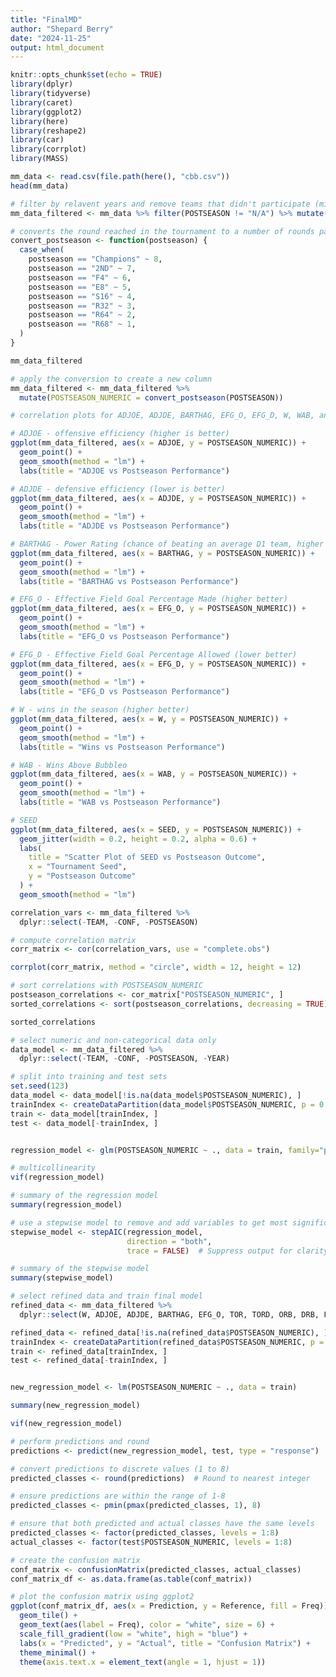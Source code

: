```yaml
---
title: "FinalMD"
author: "Shepard Berry"
date: "2024-11-25"
output: html_document
---
```


```r
knitr::opts_chunk$set(echo = TRUE)
library(dplyr)
library(tidyverse)
library(caret)
library(ggplot2)
library(here)
library(reshape2)
library(car)
library(corrplot)
library(MASS)
```


```r
mm_data <- read.csv(file.path(here(), "cbb.csv"))
head(mm_data)

# filter by relavent years and remove teams that didn't participate (might need to be higher)
mm_data_filtered <- mm_data %>% filter(POSTSEASON != "N/A") %>% mutate(across(SEED, as.numeric))

# converts the round reached in the tournament to a number of rounds passed
convert_postseason <- function(postseason) {
  case_when(
    postseason == "Champions" ~ 8,
    postseason == "2ND" ~ 7,         
    postseason == "F4" ~ 6,         
    postseason == "E8" ~ 5,  
    postseason == "S16" ~ 4,
    postseason == "R32" ~ 3,         
    postseason == "R64" ~ 2,
    postseason == "R68" ~ 1,
  )
}

mm_data_filtered

# apply the conversion to create a new column
mm_data_filtered <- mm_data_filtered %>%
  mutate(POSTSEASON_NUMERIC = convert_postseason(POSTSEASON))

```


```r
# correlation plots for ADJOE, ADJDE, BARTHAG, EFG_O, EFG_D, W, WAB, and Seed

# ADJOE - offensive efficiency (higher is better)
ggplot(mm_data_filtered, aes(x = ADJOE, y = POSTSEASON_NUMERIC)) +
  geom_point() +
  geom_smooth(method = "lm") +
  labs(title = "ADJOE vs Postseason Performance")

# ADJDE - defensive efficiency (lower is better)
ggplot(mm_data_filtered, aes(x = ADJDE, y = POSTSEASON_NUMERIC)) +
  geom_point() +
  geom_smooth(method = "lm") +
  labs(title = "ADJDE vs Postseason Performance")

# BARTHAG - Power Rating (chance of beating an average D1 team, higher is better)
ggplot(mm_data_filtered, aes(x = BARTHAG, y = POSTSEASON_NUMERIC)) +
  geom_point() +
  geom_smooth(method = "lm") +
  labs(title = "BARTHAG vs Postseason Performance")

# EFG_O - Effective Field Goal Percentage Made (higher better)
ggplot(mm_data_filtered, aes(x = EFG_O, y = POSTSEASON_NUMERIC)) +
  geom_point() +
  geom_smooth(method = "lm") +
  labs(title = "EFG_O vs Postseason Performance")

# EFG_D - Effective Field Goal Percentage Allowed (lower better)
ggplot(mm_data_filtered, aes(x = EFG_D, y = POSTSEASON_NUMERIC)) +
  geom_point() +
  geom_smooth(method = "lm") +
  labs(title = "EFG_D vs Postseason Performance")

# W - wins in the season (higher better)
ggplot(mm_data_filtered, aes(x = W, y = POSTSEASON_NUMERIC)) +
  geom_point() +
  geom_smooth(method = "lm") +
  labs(title = "Wins vs Postseason Performance")

# WAB - Wins Above Bubbleo
ggplot(mm_data_filtered, aes(x = WAB, y = POSTSEASON_NUMERIC)) +
  geom_point() +
  geom_smooth(method = "lm") +
  labs(title = "WAB vs Postseason Performance")

# SEED
ggplot(mm_data_filtered, aes(x = SEED, y = POSTSEASON_NUMERIC)) +
  geom_jitter(width = 0.2, height = 0.2, alpha = 0.6) +
  labs(
    title = "Scatter Plot of SEED vs Postseason Outcome",
    x = "Tournament Seed",
    y = "Postseason Outcome"
  ) +
  geom_smooth(method = "lm")
```
```r
correlation_vars <- mm_data_filtered %>%
  dplyr::select(-TEAM, -CONF, -POSTSEASON)

# compute correlation matrix
corr_matrix <- cor(correlation_vars, use = "complete.obs")

corrplot(corr_matrix, method = "circle", width = 12, height = 12)

# sort correlations with POSTSEASON_NUMERIC
postseason_correlations <- cor_matrix["POSTSEASON_NUMERIC", ]
sorted_correlations <- sort(postseason_correlations, decreasing = TRUE)

sorted_correlations
```

```r
# select numeric and non-categorical data only
data_model <- mm_data_filtered %>% 
  dplyr::select(-TEAM, -CONF, -POSTSEASON, -YEAR)

# split into training and test sets
set.seed(123)
data_model <- data_model[!is.na(data_model$POSTSEASON_NUMERIC), ]
trainIndex <- createDataPartition(data_model$POSTSEASON_NUMERIC, p = 0.8, list = FALSE)
train <- data_model[trainIndex, ]
test <- data_model[-trainIndex, ]


regression_model <- glm(POSTSEASON_NUMERIC ~ ., data = train, family="poisson")

# multicollinearity
vif(regression_model)

# summary of the regression model
summary(regression_model)

# use a stepwise model to remove and add variables to get most significant ones
stepwise_model <- stepAIC(regression_model, 
                          direction = "both", 
                          trace = FALSE)  # Suppress output for clarity

# summary of the stepwise model
summary(stepwise_model)

# select refined data and train final model
refined_data <- mm_data_filtered %>%
  dplyr::select(W, ADJOE, ADJDE, BARTHAG, EFG_O, TOR, TORD, ORB, DRB, FTR, X2P_D, X3P_D, WAB, POSTSEASON_NUMERIC)

refined_data <- refined_data[!is.na(refined_data$POSTSEASON_NUMERIC), ]
trainIndex <- createDataPartition(refined_data$POSTSEASON_NUMERIC, p = 0.8, list = FALSE)
train <- refined_data[trainIndex, ]
test <- refined_data[-trainIndex, ]


new_regression_model <- lm(POSTSEASON_NUMERIC ~ ., data = train)

summary(new_regression_model)

vif(new_regression_model)

# perform predictions and round
predictions <- predict(new_regression_model, test, type = "response")

# convert predictions to discrete values (1 to 8)
predicted_classes <- round(predictions)  # Round to nearest integer

# ensure predictions are within the range of 1-8 
predicted_classes <- pmin(pmax(predicted_classes, 1), 8)

# ensure that both predicted and actual classes have the same levels
predicted_classes <- factor(predicted_classes, levels = 1:8)
actual_classes <- factor(test$POSTSEASON_NUMERIC, levels = 1:8)

# create the confusion matrix
conf_matrix <- confusionMatrix(predicted_classes, actual_classes)
conf_matrix_df <- as.data.frame(as.table(conf_matrix))

# plot the confusion matrix using ggplot2
ggplot(conf_matrix_df, aes(x = Prediction, y = Reference, fill = Freq)) +
  geom_tile() +
  geom_text(aes(label = Freq), color = "white", size = 6) +
  scale_fill_gradient(low = "white", high = "blue") +
  labs(x = "Predicted", y = "Actual", title = "Confusion Matrix") +
  theme_minimal() +
  theme(axis.text.x = element_text(angle = 1, hjust = 1))

```

